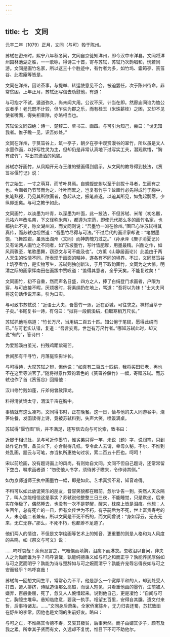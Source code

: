 ```yaml
---
---
---
```

title: 七　文同
---




元丰二年（1079）正月，文同（与可）殁于陈州。

苏轼在密州时，熙宁八年秋冬间，文同自京徙知洋州，即今汉中市洋县。文同将洋州园林池湖之胜，一一歌咏，得诗三十首，寄与苏轼，苏轼乃次韵唱和，恍若同游。文同是画竹名家，所以这三十个胜迹中，有竹者为多，如竹坞、霜筠亭、筼筜谷、此君庵等皆是。

文同在洋州，因论茶事，与提举、转运使意见不合，被迫罢任，次于陈州待命，非常贫困。上年正月，苏轼还写信去劝慰他，有道：

与可抱才不试，遁道弥久，尚未闻大用。公议不厌，计当在即。然廊庙间谁为恤公议者乎！老兄既不计较，但乍失为郡之乐，而有桂玉（米珠薪桂）之困，又却不见使者嘴面，得失相乘除，亦略相当也。



苏轼论文同四绝：诗一、楚辞二、草书三、画四。与可引为知己，尝曰：“世无知我者。惟子瞻一见，识吾妙处。”

文同在洋州，于筼筜谷上，筑一亭子，朝夕在亭中观赏漫谷的翠竹，所以虽是文人水墨作画，以抒写性灵为主，但却仍是非常认真地下过写实工夫，潜观默悟，“胸有成竹”，写出其潇洒的风貌。

苏轼亦好画竹，从凤翔开元寺王维的壁画得到启示，从文同的教导得到技法，《筼筜谷偃竹记》说：

竹之始生，一寸之萌耳，而节叶具焉。自蜩蝮蛇蚹以至于剑拔十寻者，生而有之也。今画者乃节节而为之，叶叶而累之，岂复有竹乎？故画竹必先得成竹于胸中，执笔熟视，乃见其所欲画者，急起从之，振笔直遂，以追其所见，如兔起鹘落，少纵即逝矣。与可之教予如此。



文同画竹，以淡墨为叶青，以深墨为叶面，此一技法，不但苏轼、米芾（初名黻，元祐六年改名芾，下文径称米芾），都遵为宗范，即使元代那么多的画竹名家，也都执此不变，称文湖州派，而文同则说：“吾墨竹一派在徐州。”固已心许苏轼得其真传，而苏轼也坦然道：“吾墨竹尽得与可法。”不过后代的画评家却说：“笔酣墨饱，飞舞跌宕，虽派出湖州（文同）而神韵魄力过之。”（孙承泽《庚子消夏记》）又有论两人画竹之不同者，如“东坡墨竹，写叶皆肥厚，用墨最精。兴酣之作，如风雨骤至，笔歌墨舞，窃恐文与可不能及也”。（方薰《山静居画论》）此盖由于两人天生的性情不同，所表现于画面的精神，遂各有不同的境界。不过，文同筼筜谷上筑亭看竹，是实物写生，苏轼则独创新法，于月下取韵画竹，文同为之大惊。明清之际的画家恽南田在画跋中赞叹道：“盖得其意者，全乎天矣，不能复过矣！”

文同画竹，初不自重，然而声名日盛，四方之人，捧了白绢登门求画者，户限为穿，与可应接不暇，厌烦极时，将素绢扔在地上，骂道：“吾将以为袜！”士大夫间将这句话传说开来，引为口实。

与可致书苏轼说：“近语士大夫，吾墨竹一派，近在彭城，可往求之。袜材当萃于子矣。”书尾复书一诗，有句曰：“拟将一段鹅溪绢，扫取寒梢万尺长。”

苏轼抓他毛病道：“竹长万尺，当用绢二百五十匹。知公倦于笔砚，愿得此绢而已。”与可老实认错，复道：“吾言妄焉，世岂有万尺竹者。”哪知苏轼此时，却又说“有的”，答诗曰：

为爱鹅溪白茧光，扫残鸡距紫毫芒。

世间那有千寻竹，月落庭空影许长。



与可得诗，大叹苏轼之辩，但他说：“如真有二百五十匹绢，我将买田归老，再也不在这里等派官了。”随将得意作双钩着色的《筼筜谷偃竹》一幅，寄赠苏轼。而苏轼也作了首《筼筜谷》回赠他：

汉川修竹贱如蓬，斤斧何曾赦箨龙。

料得清贫馋太守，渭滨千亩在胸中。



事情就有这么凑巧，文同得书时，正在晚餐。这一日，恰与他的夫人同游谷中，烧笋佐餐，发函读得上诗，竟被苏轼料到，失声大笑，喷饭满桌。

苏轼得“偃竹图”后，并不满足，还写信去向与可讹索，致书曰：

近屡于相识处，见与可近作墨竹，惟劣弟只得一竿，未说（题）字，说润笔，只到处作记作赞，备员火下，亦合剩得几纸。专令此人去请，幸毋久秘。不尔，不惟到处乱画，题云与可笔，亦当执所惠绝句过状，索二百五十匹也。呵呵！



宋以前绘画，没有题诗画上的风尚，有则始自文同。文同不但自己题诗，还常常留下空白，嘱求画者道：“勿使他人书字，须待苏子瞻来，令作诗其侧。”

如为京师道师王执中画墨竹一幅，即是如此。艺术真赏不易，知音难得。

不料可以如此放诞笑乐的朋友，音容笑貌都在眼前，忽尔讣告一到，突然人天永隔了，叫人怎能相信这是事实？苏轼说他整整三日三夜，不能睡觉，只是默坐，后来实在倦极了，偶然睡去，也没有一次不是梦醒，醒来，枕席上皆是泪痕。他想：人生百年，总有死亡的一日，但有文传世为不朽，有子嗣后为不死，世上富贵寿考的人，未必能二者兼有，所以文同是不死不朽的，而文同曾说：“身如浮云，无去无来，无亡无存。”那么，不死不朽，也都渺不足道了。

他们两人的情谊，不但是文学绘画等艺术上的知音，更重要的则是人格和为人风度的共鸣，如《祭文与可文》说：

……呜呼哀哉！余尚忍言之，气噎悒而填胸，泪疾下而淋衣。忽收泪以自问，非夫人之为恸而谁为乎？呜呼哀哉，孰能纯德秉义如与可之和而正乎？孰能养民厚俗如与可之宽而明乎？孰能为诗与楚辞如与可之婉而清乎？孰能齐宠辱忘得丧如与可之安而轻乎？呜呼哀哉！



苏轼每一回想文同生平，常常心为不平，他是那么一个宽厚平和的人，却到处受人打击，遭人排挤，诗赋造诣那么高超，而世人短见，只看重他画的墨竹，生前被人嫌弃，百般委屈，死了，忽又人人惋惜起来。说到他自己，更是凄怆：“自闻与可亡，胸臆生堆阜。悬知临绝意，要我一执手。相望五百里，安得自其牖。遗文付来哲，后事待诸友。……”文同身后萧条，全家侨寓陈州，无力归丧还蜀，苏轼致函在舒州的李常，因他也是文同的生前好友。略曰：

与可之亡，不惟痛其令德不寿，又哀其极贫，后事索然。而子由婿其少子，颇有及我之累。所幸其子贤而有文，久远却不复忧，惟目下不可不助他尔。